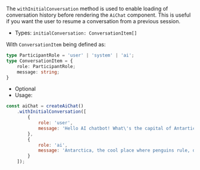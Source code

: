 The `withInitialConversation` method is used to enable loading of conversation history before
rendering the `AiChat` component. This is useful if you want the user to resume a conversation
from a previous session.

* Types: `initialConversation: ConversationItem[]`

With `ConversationItem` being defined as:

```ts
type ParticipantRole = 'user' | 'system' | 'ai';
type ConversationItem = {
    role: ParticipantRole;
    message: string;
}
```

* Optional
* Usage:

```javascript
const aiChat = createAiChat()
    .withInitialConversation([
        {
            role: 'user',
            message: 'Hello AI chatbot! What\'s the capital of Antartica?'
        },
        {
            role: 'ai',
            message: 'Antarctica, the cool place where penguins rule, doesn\'t have a capital because it\'s too chill for politics!'
        }
    ]);
```
